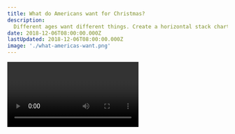 ```yaml
---
title: What do Americans want for Christmas?
description:
  Different ages want different things. Create a horizontal stack chart showing what everyone wants for Christmas.
date: 2018-12-06T08:00:00.000Z
lastUpdated: 2018-12-06T08:00:00.000Z
image: './what-americas-want.png'
---
```


<Video id="pn45HcG1faM" />

Different ages want different things. Create a horizontal stack chart showing what everyone wants for Christmas.

<strong>Dataset: </strong>
<a href={`./statistic_id643714_christmas-gifts-desired-by-us-consumers-2017-by-age-group.xlsx`}>
                  Download dataset 🗳{' '}
                </a>

##My solution 👇

Codepen: `https://codesandbox.io/s/v874323625`

##How it works ⚙️

Today's challenge is a perfect example of how [chroma-js](https://gka.github.io/chroma.js/) automatically makes your dataviz beautiful. Best magic trick I ever learned from Shirley Wu.

We used [Susie Lu's d3-legend](https://d3-legend.susielu.com/) for the color legend, D3's stack layout to calculate coordinates for stacking those bar charts, D3 axis for the axis, and the rest was React. Similar code to the bar chart in [Christmas movies at the box office](/christmas-movies/).

## Load the data

We begin once more by loading the data. If you've been following along so far, this code will look familiar.

```javascript
  componentDidMount() {
    d3.tsv("/data.tsv", d => ({
      category: d.category,
      young: Number(d.young),
      mid: Number(d.mid),
      old: Number(d.old)
    })).then(data => this.setState({ data }));
  }
```

`d3.tsv` loads our tab separated values file with data, a parsing function turns each line into nice objects we can use, and then we save it into component local state.

## An axis and a legend

Building axes and legends from scratch is not hard, but it is fiddly and time consuming and fraught with tiny little traps for you to fall into. No time for that on a daily challenge!

[d3blackbox](https://d3blackbox.com) to the rescue! &lt;supermanemoji>

```javascript
const VerticalAxis = d3blackbox((anchor, props) => {
  const axis = d3.axisLeft().scale(props.scale)
  d3.select(anchor.current).call(axis)
})

const Legend = d3blackbox((anchor, props) => {
  d3.select(anchor.current).call(
    legend
      .legendColor()
      .scale(props.scale)
      .title('Age group')
  )
})
```

Here you can see just how flexible the blackbox rendering approach I teach in [React for Data Visualization](https://swizec1.teachable.com/p/react-for-data-visualization) can be. You can take just about any D3 code and turn it into a React component.

Means you don't have to write your own fiddly stuff 👌

`d3blackbox` ensures our render functions are called on every component render and creates a positionable grouping, `<g>`, SVG element for us to move around.

## Each category's barchart

You can think a stacked bar chart as a series of barcharts. Each category gets its own.

```javascript
const BarChart = ({ entries, y, width, marginLeft, color }) => (
  <React.Fragment>
    {entries.map(([min, max], i) => (
      <rect
        x={marginLeft + width(min)}
        width={width(max) - width(min)}
        y={y(y.domain()[i])}
        height={y.bandwidth()}
        key={y.domain()[i]}
        fill={color}
      >
        <title>
          {min}, {max}
        </title>
      </rect>
    ))}
  </React.Fragment>
)
```

These barchart subcomponents are fully controled components. They help us clean up the rendering and don't need any logic of their own.

Takes a list of `entries` to render, a `y` scale for vertical positioning, a `width` scale to calculate widths, some margin on the left for the big axis, and a `color` to use.

Renders a React Fragment with a bunch of rectangles. Loop over the entries, return a positioned rectangle for each.

Our entries are pairs of `min` and `max` values as calculated by the stack layout. We use them to decide the horizontal, `x` position of our rectangle, and its width. Using the `width` scale both times. That takes care of proper sizing for us.

That `key` prop is a little funny though.

The `y` scale is an ordinal scale. Its domain is a list of categories, which means we can get the name of each bar's category by picking the right index out of that array. Perfect for identifying our elements :)

## A stack chart built with React and D3

Here's how all of that ties together 👇

```javascript
class StackChart extends React.Component {
  y = d3
    .scaleBand()
    .domain(this.props.data.map(d => d.category))
    .range([0, this.props.height])
    .paddingInner(0.1)
  stack = d3.stack().keys(['young', 'mid', 'old'])
  color = chroma.brewer.pastel1
  colorScale = d3
    .scaleOrdinal()
    .domain(['🧒 18 to 29 years', '🙍‍♂️ 30 to 59 years', '🧓 60 years or older'])
    .range(this.color)

  render() {
    const { data } = this.props

    const stack = this.stack(data)

    const width = d3
      .scaleLinear()
      .domain([0, d3.max(stack[2], d => d[1])])
      .range([0, 400])

    return (
      <g>
        <VerticalAxis scale={this.y} x={220} y={0} />
        {this.stack(data).map((entries, i) => (
          <BarChart
            entries={entries}
            y={this.y}
            key={i}
            marginLeft={223}
            color={this.color[i]}
            width={width}
          />
        ))}
        <Legend scale={this.colorScale} x={500} y={this.props.height - 100} />
      </g>
    )
  }
}
```

Okay that's a longer code snippet 😅

### D3 setup

In the beginning, we have some D3 objects.

1. A `y` band scale. Handles vertical positioning, sizing, spacing, and all
2. A `stack` generator with hardcoded keys. We know what we want and there's no need to be fancy
3. A `color` list. Chroma's `brewer.pastel1` looked Best
4. A `colorScale` with a more verbose domain and our list of colors as the range

Having a separate list of colors and color scale is important. Our individual bars want a specific color, our legend wants a color scale. They use different domains and unifying them would be fiddly. Easier to keep apart.

### render

We do a little cheating in our `render` method. That `stack` should be generated in a `componentDidUpdate` of some sort and so should the `width` linear scale.

But our data is small so it's okay to recalculate all this every time.

The `stack` generator creates a list of lists of entries. 3 lists, one for each category (age group). Each list contains pairs of numbers representing how they should stack.

Like this

```
[
  [[0, 5], [0, 10]],
  [[5, 7], [10, 16]],
  [[13, 20], [26, 31]]
]
```

Entries in the first list all begin at `0`. Second list begins where the previous list ends. Third list begins where the second list ended. Stacking up as far as you need.

Your job is then to take these numbers, feed them into some sort of scale to help with sizing, and render.

That was our `<BarChart>` sub component up above. It takes each list, feeds its values into a `width` scale, and renders.

Making sure we render 3 of them, one for each age group, is this part:

```javascript
return (
  <g>
    <VerticalAxis scale={this.y} x={220} y={0} />
    {stack.map((entries, i) => (
      <BarChart
        entries={entries}
        y={this.y}
        key={i}
        marginLeft={223}
        color={this.color[i]}
        width={width}
      />
    ))}
    <Legend scale={this.colorScale} x={500} y={this.props.height - 100} />
  </g>
)
```

Starts by rendering an axis, followed by a loop through our stack, rendering a `<BarChart>` for each, and then the `<Legend>` component neatly positioned to look good.

A beautiful chart pops out.

![Beautiful chart](./what-americas-want.png)

## Today you learned 🧐

- chroma-js exist and is amazing
- d3-legend for easy legends
- d3blackbox still saving the day
- D3 stack generator

🤓

